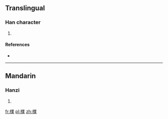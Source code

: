 ==Translingual==

===Han character===
{{Han char|rn=75|rad=木|as=13|sn=17|four=|canj=木廿金木 (DTCD)}}

# {{defn|Han|sort=木13}}

====References====
* {{Han ref|kx=0556.260|dkj=15658|hdz=21301.070|uh=6A8F|ud=27279}}

----

==Mandarin==

===Hanzi===
{{cmn-hanzi|pin=[[pǔ]] ([[pu3]])|wg=p'u<sup>3</sup>}}

# {{defn|Mandarin|sort=木13}}

[[fr:檏]]
[[pl:檏]]
[[zh:檏]]